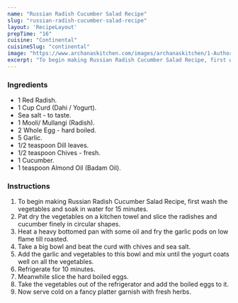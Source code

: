 ---
name: "Russian Radish Cucumber Salad Recipe"
slug: "russian-radish-cucumber-salad-recipe"
layout: 'RecipeLayout'
prepTime: "16"
cuisine: "Continental"
cuisineSlug: "continental"
image: "https://www.archanaskitchen.com/images/archanaskitchen/1-Author/ruby_pathak-yahoo.com/Russian_Raddish_Cucumber_Salad.jpg"
excerpt: "To begin making Russian Radish Cucumber Salad Recipe, first wash the vegetables and soak in water for 15 minutes"
---

### Ingredients

- 1 Red Radish.
- 1 Cup Curd (Dahi / Yogurt).
- Sea salt - to taste.
- 1 Mooli/ Mullangi (Radish).
- 2 Whole Egg - hard boiled.
- 5 Garlic.
- 1/2 teaspoon Dill leaves.
- 1/2 teaspoon Chives - fresh.
- 1 Cucumber.
- 1 teaspoon Almond Oil (Badam Oil).

### Instructions

1. To begin making Russian Radish Cucumber Salad Recipe, first wash the vegetables and soak in water for 15 minutes.
1. Pat dry the vegetables on a kitchen towel and slice the radishes and cucumber finely in circular shapes.
1. Heat a heavy bottomed pan with some oil and fry the garlic pods on low flame till roasted.
1. Take a big bowl and beat the curd with chives and sea salt.
1. Add the garlic and vegetables to this bowl and mix until the yogurt coats well on all the vegetables.
1. Refrigerate for 10 minutes.
1. Meanwhile slice the hard boiled eggs.
1. Take the vegetables out of the refrigerator and add the boiled eggs to it.
1. Now serve cold on a fancy platter garnish with fresh herbs.
